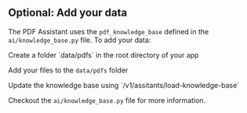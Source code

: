 ## Optional: Add your data

The PDF Assistant uses the `pdf_knowledge_base` defined in the `ai/knowledge_base.py` file. To add your data:

<Steps>
<Step title="Create a folder with your data">
  Create a folder `data/pdfs` in the root directory of your app
</Step>
<Step title="Add your data">

Add your files to the `data/pdfs` folder

</Step>

<Step title="Update Knowledge Base">
  Update the knowledge base using `/v1/assitants/load-knowledge-base`
</Step>
</Steps>

Checkout the `ai/knowledge_base.py` file for more information.
